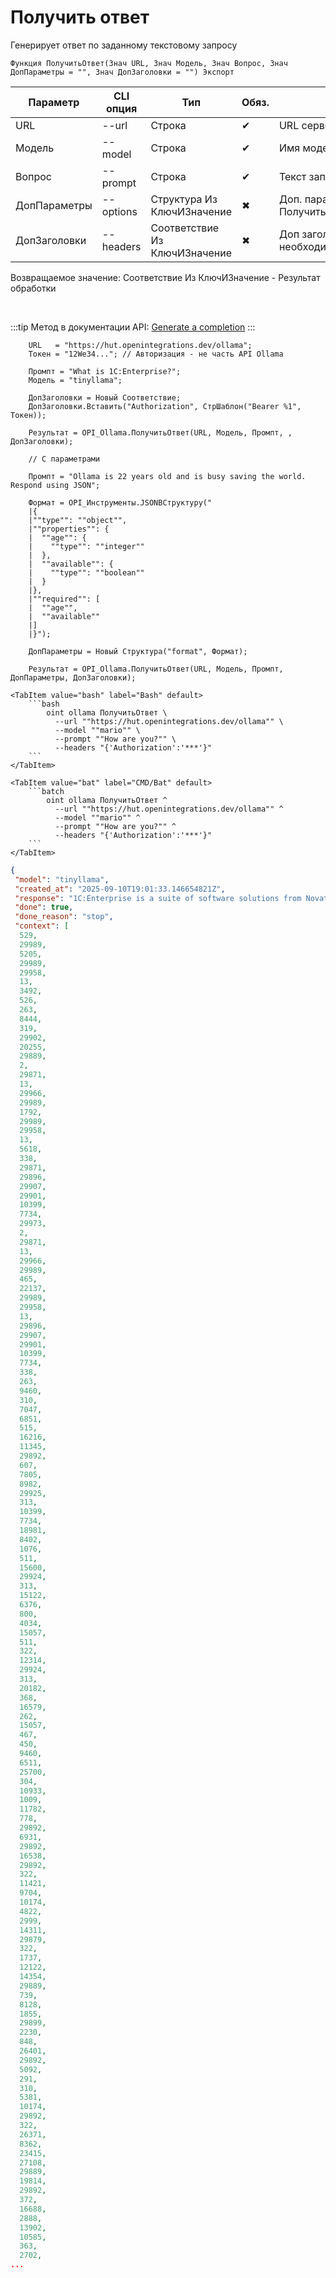﻿---
sidebar_position: 2
description: Получить ответ и другие функции для работы с Ollama в Открытом пакете интеграций - бесплатной open-source библиотеке интеграций для 1С:Предприятие 8, OneScript и CLI
keywords: [1C, 1С, 1С:Предприятие, 1С:Предприятие 8.3, API, Интеграция, Сервисы, Обмен, OneScript, CLI, Ollama]
---


# Получить ответ
 Генерирует ответ по заданному текстовому запросу



`Функция ПолучитьОтвет(Знач URL, Знач Модель, Знач Вопрос, Знач ДопПараметры = "", Знач ДопЗаголовки = "") Экспорт`

  | Параметр | CLI опция | Тип | Обяз. | Назначение |
  |-|-|-|-|-|
  | URL | --url | Строка | &#x2714; | URL сервера Ollama |
  | Модель | --model | Строка | &#x2714; | Имя модели |
  | Вопрос | --prompt | Строка | &#x2714; | Текст запроса |
  | ДопПараметры | --options | Структура Из КлючИЗначение | &#x2716; | Доп. параметры. См. ПолучитьСтруктуруПараметровЗапроса |
  | ДопЗаголовки | --headers | Соответствие Из КлючИЗначение | &#x2716; | Доп заголовки запроса, если необходимо |

  
  Возвращаемое значение:   Соответствие Из КлючИЗначение - Результат обработки

<br/>

:::tip
Метод в документации API: [Generate a completion](https://github.com/ollama/ollama/blob/main/docs/api.md#generate-a-completion)
:::
<br/>



```bsl title="Пример использования для 1С:Предприятие/OneScript"
    URL   = "https://hut.openintegrations.dev/ollama";
    Токен = "12We34..."; // Авторизация - не часть API Ollama

    Промпт = "What is 1C:Enterprise?";
    Модель = "tinyllama";

    ДопЗаголовки = Новый Соответствие;
    ДопЗаголовки.Вставить("Authorization", СтрШаблон("Bearer %1", Токен));

    Результат = OPI_Ollama.ПолучитьОтвет(URL, Модель, Промпт, , ДопЗаголовки);

    // С параметрами

    Промпт = "Ollama is 22 years old and is busy saving the world. Respond using JSON";

    Формат = OPI_Инструменты.JSONВСтруктуру("
    |{
    |""type"": ""object"",
    |""properties"": {
    |  ""age"": {
    |    ""type"": ""integer""
    |  },
    |  ""available"": {
    |    ""type"": ""boolean""
    |  }
    |},
    |""required"": [
    |  ""age"",
    |  ""available""
    |]
    |}");

    ДопПараметры = Новый Структура("format", Формат);

    Результат = OPI_Ollama.ПолучитьОтвет(URL, Модель, Промпт, ДопПараметры, ДопЗаголовки);
```
    

 <Tabs>
  
    <TabItem value="bash" label="Bash" default>
        ```bash
            oint ollama ПолучитьОтвет \
              --url ""https://hut.openintegrations.dev/ollama"" \
              --model ""mario"" \
              --prompt ""How are you?"" \
              --headers "{'Authorization':'***'}"
        ```
    </TabItem>
  
    <TabItem value="bat" label="CMD/Bat" default>
        ```batch
            oint ollama ПолучитьОтвет ^
              --url ""https://hut.openintegrations.dev/ollama"" ^
              --model ""mario"" ^
              --prompt ""How are you?"" ^
              --headers "{'Authorization':'***'}"
        ```
    </TabItem>
</Tabs>


```json title="Результат"
{
 "model": "tinyllama",
 "created_at": "2025-09-10T19:01:33.146654821Z",
 "response": "1C:Enterprise is a suite of software solutions from Novatech, which includes ERP (Enterprise Resource Planning), CRM (Customer Relationship Management), and SCM (Supply Chain Management). The suite allows organizations to manage their finances, operations, sales, and supply chain processes across multiple departments and geographic locations. It provides real-time data visibility, automation of business processes, and enhanced reporting capabilities. Additionally, it offers customizable modules for specific business requirements, which can be added or modified as needed.",
 "done": true,
 "done_reason": "stop",
 "context": [
  529,
  29989,
  5205,
  29989,
  29958,
  13,
  3492,
  526,
  263,
  8444,
  319,
  29902,
  20255,
  29889,
  2,
  29871,
  13,
  29966,
  29989,
  1792,
  29989,
  29958,
  13,
  5618,
  338,
  29871,
  29896,
  29907,
  29901,
  10399,
  7734,
  29973,
  2,
  29871,
  13,
  29966,
  29989,
  465,
  22137,
  29989,
  29958,
  13,
  29896,
  29907,
  29901,
  10399,
  7734,
  338,
  263,
  9460,
  310,
  7047,
  6851,
  515,
  16216,
  11345,
  29892,
  607,
  7805,
  8982,
  29925,
  313,
  10399,
  7734,
  18981,
  8402,
  1076,
  511,
  15600,
  29924,
  313,
  15122,
  6376,
  800,
  4034,
  15057,
  511,
  322,
  12314,
  29924,
  313,
  20182,
  368,
  16579,
  262,
  15057,
  467,
  450,
  9460,
  6511,
  25700,
  304,
  10933,
  1009,
  11782,
  778,
  29892,
  6931,
  29892,
  16538,
  29892,
  322,
  11421,
  9704,
  10174,
  4822,
  2999,
  14311,
  29879,
  322,
  1737,
  12122,
  14354,
  29889,
  739,
  8128,
  1855,
  29899,
  2230,
  848,
  26401,
  29892,
  5092,
  291,
  310,
  5381,
  10174,
  29892,
  322,
  26371,
  8362,
  23415,
  27108,
  29889,
  19814,
  29892,
  372,
  16688,
  2888,
  13902,
  10585,
  363,
  2702,
...
```
